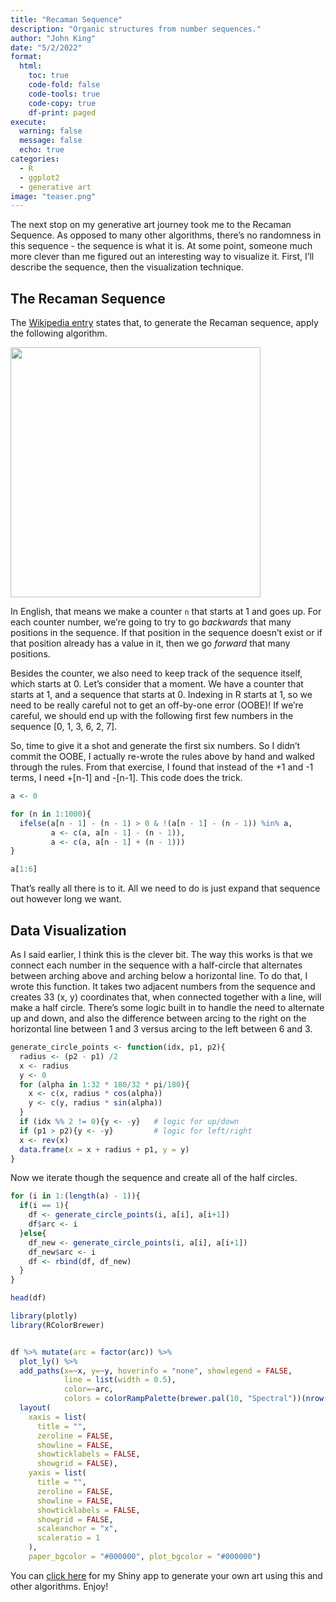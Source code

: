 ```yaml
---
title: "Recaman Sequence"
description: "Organic structures from number sequences."
author: "John King"
date: "5/2/2022"
format:
  html:
    toc: true
    code-fold: false
    code-tools: true
    code-copy: true
    df-print: paged
execute: 
  warning: false
  message: false
  echo: true
categories:
  - R
  - ggplot2
  - generative art
image: "teaser.png"
---
```


The next stop on my generative art journey took me to the Recaman Sequence. As opposed to many other algorithms, there's no randomness in this sequence - the sequence is what it is. At some point, someone much more clever than me figured out an interesting way to visualize it. First, I'll describe the sequence, then the visualization technique.

## The Recaman Sequence

The [Wikipedia entry](https://en.wikipedia.org/wiki/Recam%C3%A1n%27s_sequence) states that, to generate the Recaman sequence, apply the following algorithm.

![](recaman.png){fig-align="center" width="400"}

In English, that means we make a counter `n` that starts at 1 and goes up. For each counter number, we're going to try to go *backwards* that many positions in the sequence. If that position in the sequence doesn't exist or if that position already has a value in it, then we go *forward* that many positions.

Besides the counter, we also need to keep track of the sequence itself, which starts at 0. Let's consider that a moment. We have a counter that starts at 1, and a sequence that starts at 0. Indexing in R starts at 1, so we need to be really careful not to get an off-by-one error (OOBE)! If we're careful, we should end up with the following first few numbers in the sequence \[0, 1, 3, 6, 2, 7\].

So, time to give it a shot and generate the first six numbers. So I didn't commit the OOBE, I actually re-wrote the rules above by hand and walked through the rules. From that exercise, I found that instead of the +1 and -1 terms, I need +\[n-1\] and -\[n-1\]. This code does the trick.

```r
a <- 0

for (n in 1:1000){
  ifelse(a[n - 1] - (n - 1) > 0 & !(a[n - 1] - (n - 1)) %in% a, 
         a <- c(a, a[n - 1] - (n - 1)), 
         a <- c(a, a[n - 1] + (n - 1)))
}

a[1:6]
```

That's really all there is to it. All we need to do is just expand that sequence out however long we want.

## Data Visualization

As I said earlier, I think this is the clever bit. The way this works is that we connect each number in the sequence with a half-circle that alternates between arching above and arching below a horizontal line. To do that, I wrote this function. It takes two adjacent numbers from the sequence and creates 33 (x, y) coordinates that, when connected together with a line, will make a half circle. There's some logic built in to handle the need to alternate up and down, and also the difference between arcing to the right on the horizontal line between 1 and 3 versus arcing to the left between 6 and 3.

```r
generate_circle_points <- function(idx, p1, p2){
  radius <- (p2 - p1) /2
  x <- radius
  y <- 0
  for (alpha in 1:32 * 180/32 * pi/180){
    x <- c(x, radius * cos(alpha))
    y <- c(y, radius * sin(alpha))
  }
  if (idx %% 2 != 0){y <- -y}   # logic for up/down
  if (p1 > p2){y <- -y}         # logic for left/right
  x <- rev(x)
  data.frame(x = x + radius + p1, y = y)
}
```

Now we iterate though the sequence and create all of the half circles.

```r
for (i in 1:(length(a) - 1)){
  if(i == 1){
    df <- generate_circle_points(i, a[i], a[i+1])
    df$arc <- i
  }else{
    df_new <- generate_circle_points(i, a[i], a[i+1])
    df_new$arc <- i
    df <- rbind(df, df_new)
  }
}

head(df)
```

```r
library(plotly)
library(RColorBrewer)


df %>% mutate(arc = factor(arc)) %>%
  plot_ly() %>%
  add_paths(x=~x, y=~y, hoverinfo = "none", showlegend = FALSE, 
            line = list(width = 0.5),
            color=~arc, 
            colors = colorRampPalette(brewer.pal(10, "Spectral"))(nrow(df))) %>%
  layout(
    xaxis = list(
      title = "",
      zeroline = FALSE,
      showline = FALSE,
      showticklabels = FALSE,
      showgrid = FALSE),
    yaxis = list(
      title = "",
      zeroline = FALSE,
      showline = FALSE,
      showticklabels = FALSE,
      showgrid = FALSE,
      scaleanchor = "x",
      scaleratio = 1
    ),
    paper_bgcolor = "#000000", plot_bgcolor = "#000000")

```

You can [click here](https://cxxidemo.shinyapps.io/genart/) for my Shiny app to generate your own art using this and other algorithms. Enjoy!
